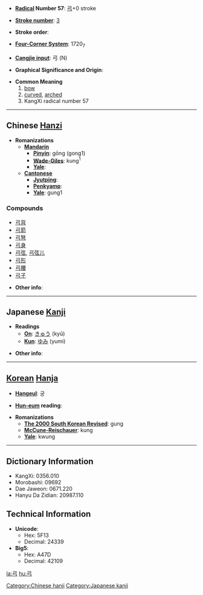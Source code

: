 * '''[[Wiktionary:Chinese radical index| Radical]] Number 57''': [[Wiktionary:Chinese radical index 弓|弓]]+0 stroke

* '''[[Wiktionary:Chinese total strokes index|Stroke number]]''': [[Wiktionary:Chinese total strokes index 3|3]]

* '''Stroke order''': 

* '''[[Wiktionary:Chinese four corner index|Four-Corner System]]''': 1720<sub>7</sub>

* '''[[Wiktionary:Chinese Cangjie index|Cangjie input]]''': 弓 (N)

* '''Graphical Significance and Origin''': 

* '''Common Meaning'''
*#[[bow]]
*# [[curved]], [[arched]]
*# KangXi radical number 57


----

== Chinese [[Hanzi]] ==

* '''Romanizations'''
** '''[[Mandarin]]'''
*** '''[[Pinyin]]''': gōng (gong1)
*** '''[[Wade-Giles]]''': kung<sup>1</sup>
*** '''[[Yale]]''': 
** '''[[Cantonese]]'''
*** '''[[Jyutping]]''':
*** '''[[Penkyamp]]''': 
*** '''[[Yale]]''': gung1

===Compounds===
*[[弓背]]
*[[弓箭]]
*[[弓弩]]
*[[弓身]]
*[[弓弦]], [[弓弦儿]]
*[[弓形]]
*[[弓腰]]
*[[弓子]]

* '''Other info''': 

----

== Japanese [[Kanji]] ==

* '''Readings'''
** '''[[On]]''': [[きゅう]] (kyū)
** '''[[Kun]]''': [[ゆみ]] (yumi)

* '''Other info''':  

----

== [[Korean]] [[Hanja]] ==

* '''[[Hangeul]]''': 궁

* '''[[Hun-eum]] reading''': 

* '''Romanizations'''
** '''[[The 2000 South Korean Revised Romanization|The 2000 South Korean Revised]]''': gung
** '''[[McCune-Reischauer]]''': kung
** '''[[Yale]]''': kwung

----

== Dictionary Information ==

* KangXi: 0356.010
* Morobashi: 09692
* Dae Jaweon: 0671.220
* Hanyu Da Zidian: 20987.110

== Technical Information ==

* '''Unicode''':
** Hex: 5F13
** Decimal: 24339
* '''Big5''':
** Hex: A47D
** Decimal: 42109

[[Category:Chinese hanji]]
[[Category:Japanese kanji]]

[[la:弓]]
[[hu:弓]]